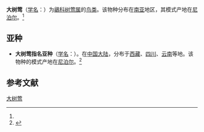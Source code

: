 {{Speciesbox
| name = 大树莺
| status = LC | status_system = iucn3.1
| image = CettiaMajorKeulemans.jpg
| genus = Cettia
| species = major
| authority = (Moore)<ref name='id3624'>{{cite web| url =http://www.bioinfo.cn/db05/BjdwSpecies.php?action=view&id=3624| title =大树莺| work =《中国动物物种编目数据库》| publisher =中国科学院微生物研究所| author =中国科学院动物研究所| accessdate =2009-04-04| deadurl =yes| archiveurl =https://web.archive.org/web/20160305072737/http://www.bioinfo.cn/db05/BjdwSpecies.php?action=view&id=3624| archivedate =2016-03-05}}</ref>
}}

'''大树莺'''（[[学名|学名]]：{{lang|la|''Cettia major''}}）为[[鶲科|鶲科]][[树莺属|树莺属]]的[[鸟类|鸟类]]。该物种分布在[[南亚|南亚]]地区，其模式产地在[[尼泊尔|尼泊尔]]。<ref name='id3624'/>

==亚种==
*'''大树莺指名亚种'''（[[学名|学名]]：{{lang|la|''Cettia major major''}}）。在[[中国大陆|中国大陆]]，分布于[[西藏|西藏]]、[[四川|四川]]、[[云南|云南]]等地。该物种的模式产地在[[尼泊尔|尼泊尔]]。<ref name='id3625'>{{cite web| url =http://www.bioinfo.cn/db05/BjdwSpecies.php?action=view&id=3625| title =大树莺指名亚种| work =《中国动物物种编目数据库》| publisher =中国科学院微生物研究所| author =中国科学院动物研究所| accessdate =2009-04-04| deadurl =yes| archiveurl =https://web.archive.org/web/20160305034524/http://www.bioinfo.cn/db05/BjdwSpecies.php?action=view&id=3625| archivedate =2016-03-05}}</ref>

== 参考文献 ==
{{reflist}}
{{Taxonbar|from=Q1923414}}

[[Category:树莺属|大树莺]]


{{Passeriformes-stub}}